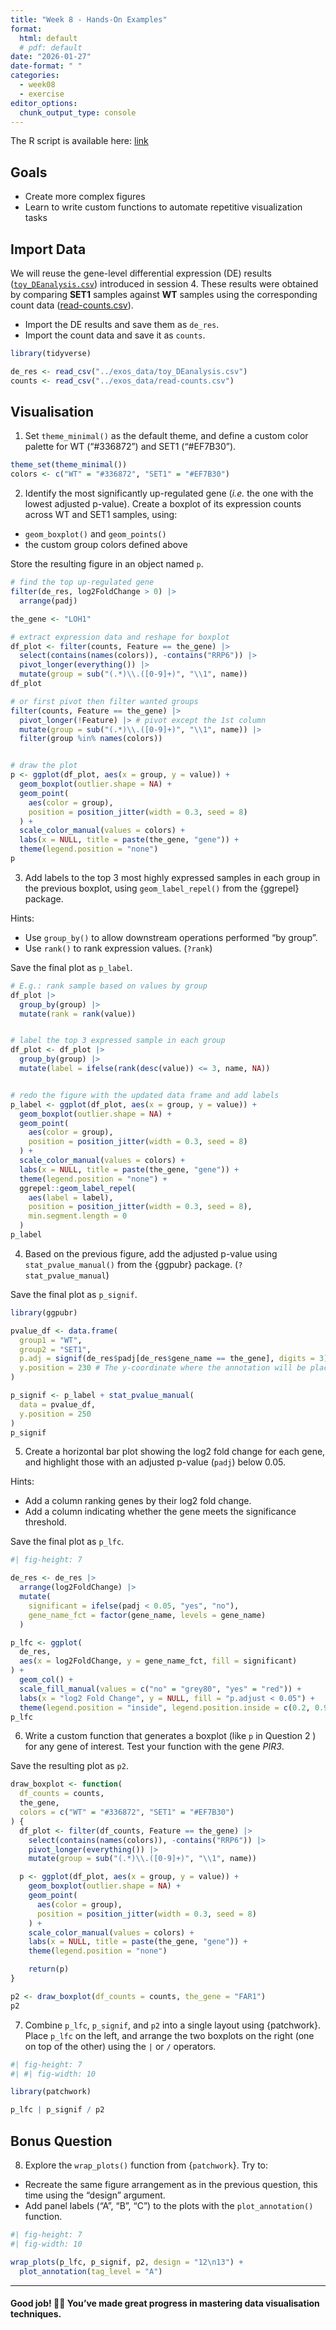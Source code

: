 ```yaml
---
title: "Week 8 - Hands-On Examples"
format: 
  html: default
  # pdf: default
date: "2026-01-27"
date-format: " "
categories: 
  - week08
  - exercise
editor_options: 
  chunk_output_type: console
---
```


The R script is available here:
[link](https://raw.githubusercontent.com/InforBio/ioc-r-2026/refs/heads/main/ioc_r/week08/r_w08_exos.R)

## Goals

- Create more complex figures
- Learn to write custom functions to automate repetitive visualization tasks


## Import Data

We will reuse the gene-level differential expression (DE) results
([`toy_DEanalysis.csv`](https://raw.githubusercontent.com/InforBio/ioc-r-2026/refs/heads/main/ioc_r/exos_data/toy_DEanalysis.csv)) introduced in session 4.
These results were obtained by comparing **SET1** samples against **WT** samples using the corresponding count data
([read-counts.csv](https://raw.githubusercontent.com/InforBio/ioc-r-2026/refs/heads/main/ioc_r/exos_data/read-counts.csv)).

- Import the DE results and save them as `de_res`.
- Import the count data and save it as `counts`.

```r
library(tidyverse)

de_res <- read_csv("../exos_data/toy_DEanalysis.csv")
counts <- read_csv("../exos_data/read-counts.csv")
```


## Visualisation

1. Set `theme_minimal()` as the default theme,
and define a custom color palette for WT ("#336872") and SET1 ("#EF7B30").

```r
theme_set(theme_minimal())
colors <- c("WT" = "#336872", "SET1" = "#EF7B30")
```

2. Identify the most significantly up-regulated gene (*i.e.* the one with the lowest adjusted p-value).
Create a boxplot of its expression counts across WT and SET1 samples, using:

- `geom_boxplot()` and `geom_points()` 
- the custom group colors defined above

Store the resulting figure in an object named `p`.

```r
# find the top up-regulated gene
filter(de_res, log2FoldChange > 0) |>
  arrange(padj)

the_gene <- "LOH1"

# extract expression data and reshape for boxplot
df_plot <- filter(counts, Feature == the_gene) |>
  select(contains(names(colors)), -contains("RRP6")) |>
  pivot_longer(everything()) |>
  mutate(group = sub("(.*)\\.([0-9]+)", "\\1", name))
df_plot

# or first pivot then filter wanted groups
filter(counts, Feature == the_gene) |>
  pivot_longer(!Feature) |> # pivot except the 1st column
  mutate(group = sub("(.*)\\.([0-9]+)", "\\1", name)) |> 
  filter(group %in% names(colors))


# draw the plot
p <- ggplot(df_plot, aes(x = group, y = value)) +
  geom_boxplot(outlier.shape = NA) +
  geom_point(
    aes(color = group),
    position = position_jitter(width = 0.3, seed = 8)
  ) +
  scale_color_manual(values = colors) +
  labs(x = NULL, title = paste(the_gene, "gene")) +
  theme(legend.position = "none")
p
```

3. Add labels to the top 3 most highly expressed samples in each group in the previous boxplot,
using `geom_label_repel()` from the {ggrepel} package. 

Hints:

- Use `group_by()` to allow downstream operations performed "by group".
- Use `rank()` to rank expression values. (`?rank`)

Save the final plot as `p_label`.

```r
# E.g.: rank sample based on values by group
df_plot |>
  group_by(group) |>
  mutate(rank = rank(value))


# label the top 3 expressed sample in each group
df_plot <- df_plot |>
  group_by(group) |>
  mutate(label = ifelse(rank(desc(value)) <= 3, name, NA))


# redo the figure with the updated data frame and add labels
p_label <- ggplot(df_plot, aes(x = group, y = value)) +
  geom_boxplot(outlier.shape = NA) +
  geom_point(
    aes(color = group),
    position = position_jitter(width = 0.3, seed = 8)
  ) +
  scale_color_manual(values = colors) +
  labs(x = NULL, title = paste(the_gene, "gene")) +
  theme(legend.position = "none") +
  ggrepel::geom_label_repel(
    aes(label = label),
    position = position_jitter(width = 0.3, seed = 8),
    min.segment.length = 0
  )
p_label
```


4. Based on the previous figure, add the adjusted p-value using `stat_pvalue_manual()`
from the {ggpubr} package. (`?stat_pvalue_manual`)

Save the final plot as `p_signif`.

```r
library(ggpubr)

pvalue_df <- data.frame(
  group1 = "WT",
  group2 = "SET1",
  p.adj = signif(de_res$padj[de_res$gene_name == the_gene], digits = 3), # The p-value you want to display
  y.position = 230 # The y-coordinate where the annotation will be placed
)

p_signif <- p_label + stat_pvalue_manual(
  data = pvalue_df,
  y.position = 250
)
p_signif

```


5. Create a horizontal bar plot showing the log2 fold change for each gene,
and highlight those with an adjusted p-value (`padj`) below 0.05.

Hints: 

- Add a column ranking genes by their log2 fold change.
- Add a column indicating whether the gene meets the significance threshold.

Save the final plot as `p_lfc`.

```r
#| fig-height: 7

de_res <- de_res |>
  arrange(log2FoldChange) |>
  mutate(
    significant = ifelse(padj < 0.05, "yes", "no"),
    gene_name_fct = factor(gene_name, levels = gene_name)
  )

p_lfc <- ggplot(
  de_res,
  aes(x = log2FoldChange, y = gene_name_fct, fill = significant)
) +
  geom_col() +
  scale_fill_manual(values = c("no" = "grey80", "yes" = "red")) +
  labs(x = "log2 Fold Change", y = NULL, fill = "p.adjust < 0.05") +
  theme(legend.position = "inside", legend.position.inside = c(0.2, 0.9))
p_lfc
```

6. Write a custom function that generates a boxplot (like `p` in Question 2 ) for any gene of interest.
Test your function with the gene *PIR3*.

Save the resulting plot as `p2`.

```r
draw_boxplot <- function(
  df_counts = counts,
  the_gene,
  colors = c("WT" = "#336872", "SET1" = "#EF7B30")
) {
  df_plot <- filter(df_counts, Feature == the_gene) |>
    select(contains(names(colors)), -contains("RRP6")) |>
    pivot_longer(everything()) |>
    mutate(group = sub("(.*)\\.([0-9]+)", "\\1", name))

  p <- ggplot(df_plot, aes(x = group, y = value)) +
    geom_boxplot(outlier.shape = NA) +
    geom_point(
      aes(color = group),
      position = position_jitter(width = 0.3, seed = 8)
    ) +
    scale_color_manual(values = colors) +
    labs(x = NULL, title = paste(the_gene, "gene")) +
    theme(legend.position = "none")

    return(p)
}

p2 <- draw_boxplot(df_counts = counts, the_gene = "FAR1")
p2
```

7. Combine `p_lfc`, `p_signif`, and `p2` into a single layout using {patchwork}. 
Place `p_lfc` on the left, and arrange the two boxplots on the right (one on top of the other)
using the `|` or `/` operators.

```r
#| fig-height: 7
#| #| fig-width: 10

library(patchwork)

p_lfc | p_signif / p2 

```

## Bonus Question

8. Explore the `wrap_plots()` function from {`patchwork`}. Try to:

- Recreate the same figure arrangement as in the previous question, this time using the "design" argument.
- Add panel labels ("A", "B", "C") to the plots with the `plot_annotation()` function.

```r
#| fig-height: 7
#| fig-width: 10

wrap_plots(p_lfc, p_signif, p2, design = "12\n13") +
  plot_annotation(tag_level = "A")
```

---

#### Good job! 👏👏 You've made great progress in mastering data visualisation techniques.


